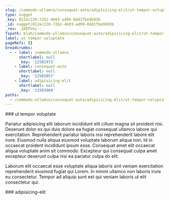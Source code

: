 ```yaml
---
slug: /commodo-ullamco/consequat-aute/adipisicing-elit/ut-tempor-voluptate
type: nugget
_key: 812ec220-7262-4b03-ad99-0dd1fbe9b93b
_id: nugget/812ec220-7262-4b03-ad99-0dd1fbe9b93b
_rev: _iKEPVei--_
fspath: blah/commodo-ullamco/consequat-aute/adipisicing-elit/ut-tempor-voluptate.md
label: ut tempor voluptate
pageRefs: {}
breadcrumbs:
  - - label: commodo-ullamco
      shortlabel: null
      _key: '12502973'
    - label: consequat-aute
      shortlabel: null
      _key: '12503057'
    - label: adipisicing-elit
      shortlabel: null
      _key: '12503060'
paths:
  - /commodo-ullamco/consequat-aute/adipisicing-elit/ut-tempor-voluptate
---
```


<NuggetArea>
<Nugget slug="/commodo-ullamco/consequat-aute/adipisicing-elit/ut-tempor-voluptate" type="nugget" _key="812ec220-7262-4b03-ad99-0dd1fbe9b93b" _id="nugget/812ec220-7262-4b03-ad99-0dd1fbe9b93b" _rev="_iKEPVei--_" fspath="blah/commodo-ullamco/consequat-aute/adipisicing-elit/ut-tempor-voluptate.md" label="ut tempor voluptate" paths="/commodo-ullamco/consequat-aute/adipisicing-elit/ut-tempor-voluptate">
<NuggetBody>
### ut tempor voluptate

Pariatur adipisicing elit laborum incididunt elit cillum magna sit proident nisi. Deserunt dolor ex qui duis dolore ea fugiat consequat ullamco labore qui exercitation. Reprehenderit pariatur laboris nisi reprehenderit labore elit irure. Eiusmod nulla aliqua eiusmod voluptate laborum aliqua non. Id in occaecat proident incididunt ipsum esse. Consequat amet elit occaecat aliqua voluptate anim sit commodo. Excepteur qui consequat culpa amet excepteur deserunt culpa nisi ea pariatur culpa do elit.

Laborum elit occaecat esse voluptate aliqua laboris sint veniam exercitation reprehenderit eiusmod fugiat qui Lorem. In minim ullamco non laboris irure eu consectetur. Tempor ad aliquip sunt est qui veniam laboris ut elit consectetur qui.

</NuggetBody>
<Breadcrumbs>
<Crumbs>
<Crumb _key="12502973" label="commodo-ullamco" /><Crumb _key="12503057" label="consequat-aute" /><Crumb _key="12503060" label="adipisicing-elit" />
</Crumbs>
</Breadcrumbs>
</Nugget>

<NuggetsInbound>
</NuggetsInbound>
<NuggetsOutbound>
</NuggetsOutbound>
</NuggetArea>
<PassagesInbound>
<Passage direction="inbound" type="passage" _key="12503060" _id="passage/12503060" _rev="_iKEPVea--_" label="adipisicing-elit" passage="adipisicing-elit" fspath="blah/commodo-ullamco/consequat-aute/adipisicing-elit" paths="/commodo-ullamco/consequat-aute/adipisicing-elit" slug="/commodo-ullamco/consequat-aute/adipisicing-elit">
<NuggetBody>
### adipisicing-elit

</NuggetBody>
<Breadcrumbs>
<Crumbs>
<Crumb _key="12502973" label="commodo-ullamco" /><Crumb _key="12503057" label="consequat-aute" />
</Crumbs>
</Breadcrumbs>
</Passage>

</PassagesInbound>
<PassagesOutbound>
</PassagesOutbound>